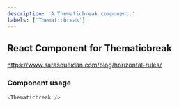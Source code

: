 ```yaml
---
description: 'A Thematicbreak component.'
labels: ['Thematicbreak']
---
```



## React Component for Thematicbreak

https://www.sarasoueidan.com/blog/horizontal-rules/

### Component usage
```js
<Thematicbreak />
```

